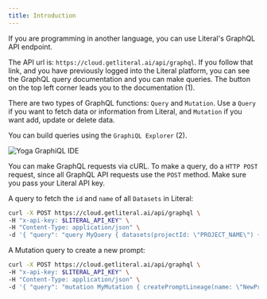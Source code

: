 ```yaml
---
title: Introduction
---
```


If you are programming in another language, you can use Literal's GraphQL API endpoint. 

The API url is: `https://cloud.getliteral.ai/api/graphql`. If you follow that link, and you have previously logged into the Literal platform, you can see the GraphQL query documentation and you can make queries. The button on the top left corner leads you to the documentation (1).

There are two types of GraphQL functions: `Query` and `Mutation`. Use a `Query` if you want to fetch data or information from Literal, and `Mutation` if you want add, update or delete data.

You can build queries using the `GraphiQL Explorer` (2). 

<Frame caption="Yoga GraphiQL IDE">
  <img
    src="/images/yoga-graphql.png"
    alt="Yoga GraphiQL IDE"
  />
</Frame>

You can make GraphQL requests via cURL. To make a query, do a `HTTP POST` request, since all GraphQL API requests use the `POST` method. Make sure you pass your Literal API key.

A query to fetch the `id` and `name` of all `Datasets` in Literal:

```bash
curl -X POST https://cloud.getliteral.ai/api/graphql \
-H "x-api-key: $LITERAL_API_KEY" \
-H "Content-Type: application/json" \
-d '{ "query": "query MyQuery { datasets(projectId: \"PROJECT_NAME\") { edges { node { id name } } } }" }'
```

A Mutation query to create a new prompt:
```bash
curl -X POST https://cloud.getliteral.ai/api/graphql \
-H "x-api-key: $LITERAL_API_KEY" \
-H "Content-Type: application/json" \
-d '{ "query": "mutation MyMutation { createPromptLineage(name: \"NewPrompt\", projectId: \"PROJECT_NAME\") { id } }" }'
```